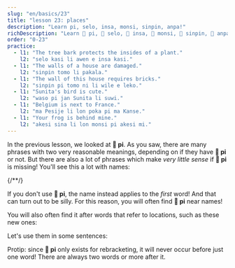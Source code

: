 ```yaml
---
slug: "en/basics/23"
title: "lesson 23: places"
description: "Learn pi, selo, insa, monsi, sinpin, anpa!"
richDescription: "Learn 󱥍 pi, 󱥘 selo, 󱤏 insa, 󱤸 monsi, 󱥟 sinpin, 󱤅 anpa!"
order: "0-23"
practice:
  - l1: "The tree bark protects the insides of a plant."
    l2: "selo kasi li awen e insa kasi."
  - l1: "The walls of a house are damaged."
    l2: "sinpin tomo li pakala."
  - l1: "The wall of this house requires bricks."
    l2: "sinpin pi tomo ni li wile e leko."
  - l1: "Sunita's bird is cute."
    l2: "waso pi jan Sunita li suwi."
  - l1: "Belgium is next to France."
    l2: "ma Pesije li lon poka pi ma Kanse."
  - l1: "Your frog is behind mine."
    l2: "akesi sina li lon monsi pi akesi mi."
---
```



In the previous lesson, we looked at **󱥍 pi**. As you saw, there are many phrases with two very reasonable meanings, depending on if they have **󱥍 pi** or not. But there are also a lot of phrases which make *very little sense* if  **󱥍 pi** is missing! You'll see this a lot with names:

<List>
  {/*<Word sl="pi" m="" />*/}
  <Sentence sl="soweli pi jan Ema" m="Emma's dog" />
  <Sentence sl="soweli jan Ema" m="A human-like dog named Emma (???)" />
  <Sentence sl="toki pi jan Mili" m="Millie's speech" />
  <Sentence sl="toki jan Mili" m="A human language named Millie (???)" />
</List>

If you don't use **󱥍 pi**, the name instead applies to the *first* word! And that can turn out to be silly. For this reason, you will often find **󱥍 pi** near names!

You will also often find it after words that refer to locations, such as these new ones:

<List>
  <Word sl="selo" m="skin, peel, shell, bark" />
  <Word sl="insa" m="the internal part, centre, middle" />
  <Word sl="monsi" m="back, rear" />
  <Word sl="sinpin" m="face, front, <abbr title='A wall is a face of a house!'>wall</abbr>" />
  <Word sl="anpa" m="bottom; to defeat" />
</List>

Let's use them in some sentences:

<List>
  <Sentence sl="selo kasi li kiwen." m="The bark of a tree is hard and wooden." />
  <Sentence sl="selo pi kasi ni li pakala." m="The bark of this tree is damaged." />
  <Sentence sl="soweli li lon insa tomo." m="The cat is inside the house." />
  <Sentence sl="o tawa insa pi tomo mi!" m="Go inside my house!" />
  <Sentence sl="sinpin pi jan Ali li pona." m="Ali's face is nice." />
  <Sentence sl="mani li lon anpa pi telo suli." m="The treasure is on the ocean floor." />
</List>

Protip: since **󱥍 pi** only exists for rebracketing, it will never occur before just one word! There are always two words or more after it.

<Practice exercises={frontmatter.practice} client:only="react" />
